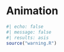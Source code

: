# Animation {#sec-animation}

```r
#| echo: false
#| message: false
#| results: asis
source("warning.R")
```
